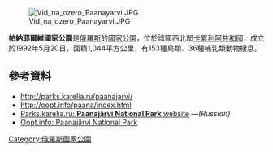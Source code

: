 [[Image:Vid_na_ozero_Paanayarvi.JPG|right]]

{{coord|66.2842|N|30.1397|E|display=title}}

'''帕納耶爾維國家公園'''是[[俄羅斯|俄羅斯]]的[[國家公園|國家公園]]，位於該國西北部[[卡累利阿共和國|卡累利阿共和國]]，成立於1992年5月20日，面積1,044平方公里，有153種鳥類、36種哺乳類動物棲息。

==參考資料==
* http://parks.karelia.ru/paanajarvi/ {{Wayback|url=http://parks.karelia.ru/paanajarvi/ |date=20010304121955 }}
* http://oopt.info/paana/index.html {{Wayback|url=http://oopt.info/paana/index.html |date=20200924174846 }}
*[http://parks.karelia.ru/paanajarvi/  Parks.karelia.ru: '''Paanajärvi National Park''' website] {{Wayback|url=http://parks.karelia.ru/paanajarvi/ |date=20010304121955 }}—''(Russian)''
*[http://oopt.info/paana/index.html Oopt.info: Paanajärvi National Park] {{Wayback|url=http://oopt.info/paana/index.html |date=20200924174846 }}

{{Russia-geo-stub}}
[[Category:俄羅斯國家公園|Category:俄羅斯國家公園]]